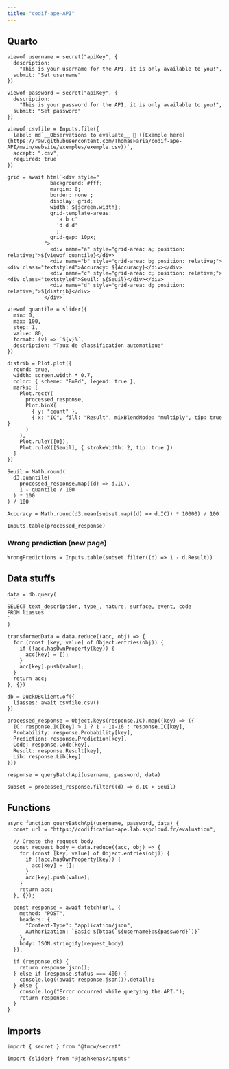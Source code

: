 ```yaml
---
title: "codif-ape-API"
---
```


## Quarto

```ojs
viewof username = secret("apiKey", {
  description:
    "This is your username for the API, it is only available to you!",
  submit: "Set username"
})
```

```ojs
viewof password = secret("apiKey", {
  description:
    "This is your password for the API, it is only available to you!",
  submit: "Set password"
})
```


```ojs
viewof csvfile = Inputs.file({
  label: md`__Observations to evaluate__ 📁 ([Example here](https://raw.githubusercontent.com/ThomasFaria/codif-ape-API/main/website/exemples/exemple.csv))`,
  accept: ".csv",
  required: true
})
```

```ojs
grid = await html`<div style="
              background: #fff;
              margin: 0;
              border: none ;
              display: grid;
              width: ${screen.width};
              grid-template-areas: 
                'a b c'
                'd d d'
                ;
              grid-gap: 10px;
            ">
              <div name="a" style="grid-area: a; position: relative;">${viewof quantile}</div>
              <div name="b" style="grid-area: b; position: relative;"><div class="textstyled">Accuracy: ${Accuracy}</div></div>
              <div name="c" style="grid-area: c; position: relative;"><div class="textstyled">Seuil: ${Seuil}</div></div>
              <div name="d" style="grid-area: d; position: relative;">${distrib}</div>
            </div>`
```


```ojs
viewof quantile = slider({
  min: 0,
  max: 100,
  step: 1,
  value: 80,
  format: (v) => `${v}%`,
  description: "Taux de classification automatique"
})
```

```ojs
distrib = Plot.plot({
  round: true,
  width: screen.width * 0.7,
  color: { scheme: "BuRd", legend: true },
  marks: [
    Plot.rectY(
      processed_response,
      Plot.binX(
        { y: "count" },
        { x: "IC", fill: "Result", mixBlendMode: "multiply", tip: true }
      )
    ),
    Plot.ruleY([0]),
    Plot.ruleX([Seuil], { strokeWidth: 2, tip: true })
  ]
})
```

```ojs
Seuil = Math.round(
  d3.quantile(
    processed_response.map((d) => d.IC),
    1 - quantile / 100
  ) * 100
) / 100
```

```ojs
Accuracy = Math.round(d3.mean(subset.map((d) => d.IC)) * 10000) / 100
```

```ojs
Inputs.table(processed_response)
```

### Wrong prediction (new page)

```ojs
WrongPredictions = Inputs.table(subset.filter((d) => 1 - d.Result))
```

## Data stuffs

```ojs
data = db.query(
  `
SELECT text_description, type_, nature, surface, event, code
FROM liasses
`
)
```

```ojs
transformedData = data.reduce((acc, obj) => {
  for (const [key, value] of Object.entries(obj)) {
    if (!acc.hasOwnProperty(key)) {
      acc[key] = [];
    }
    acc[key].push(value);
  }
  return acc;
}, {})
```

```ojs
db = DuckDBClient.of({
  liasses: await csvfile.csv()
})
```

```ojs
processed_response = Object.keys(response.IC).map((key) => ({
  IC: response.IC[key] > 1 ? 1 - 1e-16 : response.IC[key],
  Probability: response.Probability[key],
  Prediction: response.Prediction[key],
  Code: response.Code[key],
  Result: response.Result[key],
  Lib: response.Lib[key]
}))
```

```ojs
response = queryBatchApi(username, password, data)
```

```ojs
subset = processed_response.filter((d) => d.IC > Seuil)
```

## Functions

```ojs
async function queryBatchApi(username, password, data) {
  const url = "https://codification-ape.lab.sspcloud.fr/evaluation";

  // Create the request body
  const request_body = data.reduce((acc, obj) => {
    for (const [key, value] of Object.entries(obj)) {
      if (!acc.hasOwnProperty(key)) {
        acc[key] = [];
      }
      acc[key].push(value);
    }
    return acc;
  }, {});

  const response = await fetch(url, {
    method: "POST",
    headers: {
      "Content-Type": "application/json",
      Authorization: `Basic ${btoa(`${username}:${password}`)}`
    },
    body: JSON.stringify(request_body)
  });

  if (response.ok) {
    return response.json();
  } else if (response.status === 400) {
    console.log((await response.json()).detail);
  } else {
    console.log("Error occurred while querying the API.");
    return response;
  }
}
```

## Imports

```ojs
import { secret } from "@tmcw/secret"
```

```ojs
import {slider} from "@jashkenas/inputs"
```
